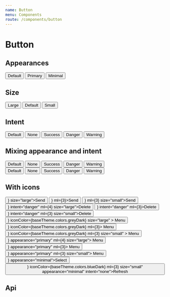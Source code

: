 ```yaml
---
name: Button
menu: Components
route: /components/button
---
```



# Button

## Appearances

<Playground>
  <Button>Default</Button>
  <Button appearance="primary" ml={3}>
    Primary
  </Button>
  <Button appearance="minimal" ml={3}>
    Minimal
  </Button>
</Playground>

## Size

<Playground>
  <Button size="large">Large</Button>
  <Button ml={3}>Default</Button>
  <Button size="small" ml={3}>
    Small
  </Button>
</Playground>

## Intent

<Playground>
  <Button>Default</Button>
  <Button intent="none" ml={3}>
    None
  </Button>
  <Button intent="success" ml={3}>
    Success
  </Button>
  <Button intent="danger" ml={3}>
    Danger
  </Button>
  <Button intent="warning" ml={3}>
    Warning
  </Button>
</Playground>

## Mixing appearance and intent

<Playground>
  <Button appearance="primary">Default</Button>
  <Button appearance="primary" intent="none" ml={3}>None</Button>
  <Button appearance="primary" intent="success" ml={3}>Success</Button>
  <Button appearance="primary" intent="danger" ml={3}>Danger</Button>
  <Button appearance="primary" intent="warning" ml={3}>Warning</Button>

  <div style={{marginTop: "24px"}}>
    <Button appearance="minimal">Default</Button>
    <Button appearance="minimal" intent="none" ml={3}>None</Button>
    <Button appearance="minimal" intent="success" ml={3}>Success</Button>
    <Button appearance="minimal" intent="danger" ml={3}>Danger</Button>
    <Button appearance="minimal" intent="warning" ml={3}>Warning</Button>
  </div>
</Playground>

## With icons

<Playground>
  <Button iconAfter={<Send/>} size="large">Send</Button>
  <Button iconAfter={<Send/>} ml={3}>Send</Button>
  <Button iconAfter={<Send/>} ml={3} size="small">Send</Button>
  <Button iconBefore={<DeleteForever/>} intent="danger" ml={4} size="large">Delete</Button>
  <Button iconBefore={<DeleteForever/>} intent="danger" ml={3}>Delete</Button>
  <Button iconBefore={<DeleteForever/>} intent="danger" ml={3} size="small">Delete</Button>

<div style={{ marginTop: "24px" }}>
  <Button
    iconBefore={<Menu />}
    iconColor={baseTheme.colors.greyDark}
    size="large"
  >
    Menu
  </Button>
  <Button iconBefore={<Menu />} iconColor={baseTheme.colors.greyDark} ml={3}>
    Menu
  </Button>
  <Button
    iconBefore={<Menu />}
    iconColor={baseTheme.colors.greyDark}
    ml={3}
    size="small"
  >
    Menu
  </Button>
  <Button iconBefore={<Menu />} appearance="primary" ml={4} size="large">
    Menu
  </Button>
  <Button iconBefore={<Menu />} appearance="primary" ml={3}>
    Menu
  </Button>
  <Button iconBefore={<Menu />} appearance="primary" ml={3} size="small">
    Menu
  </Button>
</div>

  <div style={{marginTop: "24px"}}>
    <Button iconAfter={<ExpandMore/>} appearance="minimal">Select</Button>
    <Button iconBefore={<Refresh/>} iconColor={baseTheme.colors.blueDark} ml={3} size="small" appearance="minimal" intent="none">Refresh</Button>
  </div>
</Playground>

## Api

<PropsTable of={Button} />

